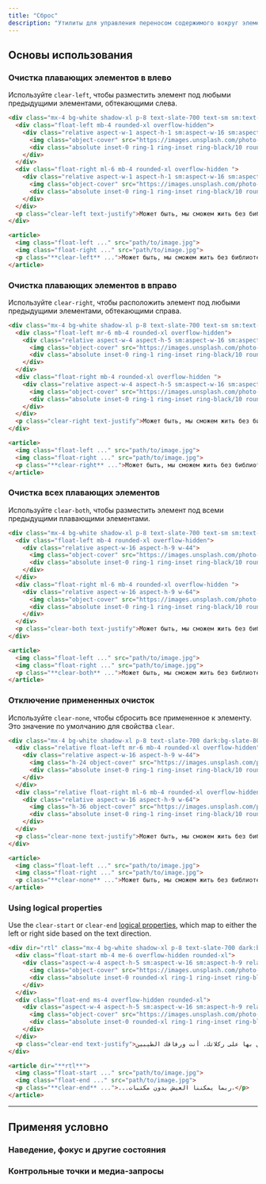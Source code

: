 ```yaml
---
title: "Сброс"
description: "Утилиты для управления переносом содержимого вокруг элемента."
---
```




## Основы использования

### Очистка плавающих элементов в влево

Используйте `clear-left`, чтобы разместить элемент под любыми предыдущими элементами, обтекающими слева.

```html {{ example: { resizable: true, p: 'none' } }}
<div class="mx-4 bg-white shadow-xl p-8 text-slate-700 text-sm sm:text-base leading-6 sm:leading-7 dark:bg-slate-800 dark:text-slate-400">
  <div class="float-left mb-4 rounded-xl overflow-hidden">
    <div class="relative aspect-w-1 aspect-h-1 sm:aspect-w-16 sm:aspect-h-9 w-24 sm:w-44">
      <img class="object-cover" src="https://images.unsplash.com/photo-1554629947-334ff61d85dc?ixid=MnwxMjA3fDB8MHxwaG90by1wYWdlfHx8fGVufDB8fHx8&ixlib=rb-1.2.1&auto=format&fit=crop&w=320&q=80" />
      <div class="absolute inset-0 ring-1 ring-inset ring-black/10 rounded-xl"></div>
    </div>
  </div>
  <div class="float-right ml-6 mb-4 rounded-xl overflow-hidden ">
    <div class="relative aspect-w-1 aspect-h-1 sm:aspect-w-16 sm:aspect-h-9 w-40 sm:w-64">
      <img class="object-cover" src="https://images.unsplash.com/photo-1554629947-334ff61d85dc?ixid=MnwxMjA3fDB8MHxwaG90by1wYWdlfHx8fGVufDB8fHx8&ixlib=rb-1.2.1&auto=format&fit=crop&w=320&q=80" />
      <div class="absolute inset-0 ring-1 ring-inset ring-black/10 rounded-xl"></div>
    </div>
  </div>
  <p class="clear-left text-justify">Может быть, мы сможем жить без библиотек, такие люди, как ты и я. Может быть. Конечно, мы слишком стары, чтобы изменить мир, но как насчет того ребенка, который сел, открыл книгу прямо сейчас в отделении местной библиотеки и нашел рисунки пи-пи и пи-пи на Коте в Шляпа и пять китайских братьев? Разве ОН не заслуживает лучшего? Смотреть. Если вы думаете, что речь идет о просроченных штрафах и недостающих книгах, вам лучше подумать еще раз. Речь идет о праве этого ребенка читать книгу, не искажая свой разум! Или: может быть, это тебя заводит, Сайнфелд; может быть, это то, как ты получаешь удовольствие. Ты и твои веселые приятели.</p>
</div>
```

```html
<article>
  <img class="float-left ..." src="path/to/image.jpg">
  <img class="float-right ..." src="path/to/image.jpg">
  <p class="**clear-left** ...">Может быть, мы сможем жить без библиотек...</p>
</article>
```

### Очистка плавающих элементов в вправо

Используйте `clear-right`, чтобы расположить элемент под любыми предыдущими элементами, обтекающими справа.

```html {{ example: { resizable: true, p: 'none' } }}
<div class="mx-4 bg-white shadow-xl p-8 text-slate-700 text-sm sm:text-base leading-6 sm:leading-7 dark:bg-slate-800 dark:text-slate-400">
  <div class="float-left mr-6 mb-4 rounded-xl overflow-hidden">
    <div class="relative aspect-w-4 aspect-h-5 sm:aspect-w-16 sm:aspect-h-9 w-28 sm:w-64">
      <img class="object-cover" src="https://images.unsplash.com/photo-1554629947-334ff61d85dc?ixid=MnwxMjA3fDB8MHxwaG90by1wYWdlfHx8fGVufDB8fHx8&ixlib=rb-1.2.1&auto=format&fit=crop&w=320&q=80" />
      <div class="absolute inset-0 ring-1 ring-inset ring-black/10 rounded-xl"></div>
    </div>
  </div>
  <div class="float-right mb-4 rounded-xl overflow-hidden ">
    <div class="relative aspect-w-4 aspect-h-5 sm:aspect-w-16 sm:aspect-h-9 w-20 sm:w-44">
      <img class="object-cover" src="https://images.unsplash.com/photo-1554629947-334ff61d85dc?ixid=MnwxMjA3fDB8MHxwaG90by1wYWdlfHx8fGVufDB8fHx8&ixlib=rb-1.2.1&auto=format&fit=crop&w=320&q=80" />
      <div class="absolute inset-0 ring-1 ring-inset ring-black/10 rounded-xl"></div>
    </div>
  </div>
  <p class="clear-right text-justify">Может быть, мы сможем жить без библиотек, такие люди, как ты и я. Может быть. Конечно, мы слишком стары, чтобы изменить мир, но как насчет того ребенка, который сел, открыл книгу прямо сейчас в отделении местной библиотеки и нашел рисунки пи-пи и пи-пи на Коте в Шляпа и пять китайских братьев? Разве ОН не заслуживает лучшего? Смотреть. Если вы думаете, что речь идет о просроченных штрафах и недостающих книгах, вам лучше подумать еще раз. Речь идет о праве этого ребенка читать книгу, не искажая свой разум! Или: может быть, это тебя заводит, Сайнфелд; может быть, это то, как ты получаешь удовольствие. Ты и твои веселые приятели.</p>
</div>
```

```html
<article>
  <img class="float-left ..." src="path/to/image.jpg">
  <img class="float-right ..." src="path/to/image.jpg">
  <p class="**clear-right** ...">Может быть, мы сможем жить без библиотек...</p>
</article>
```

### Очистка всех плавающих элементов

Используйте `clear-both`, чтобы разместить элемент под всеми предыдущими плавающими элементами.

```html {{ example: { resizable: true, p: 'none' } }}
<div class="mx-4 bg-white shadow-xl p-8 text-slate-700 text-sm sm:text-base leading-6 sm:leading-7 dark:bg-slate-800 dark:text-slate-400">
  <div class="float-left mb-4 rounded-xl overflow-hidden">
    <div class="relative aspect-w-16 aspect-h-9 w-44">
      <img class="object-cover" src="https://images.unsplash.com/photo-1554629947-334ff61d85dc?ixid=MnwxMjA3fDB8MHxwaG90by1wYWdlfHx8fGVufDB8fHx8&ixlib=rb-1.2.1&auto=format&fit=crop&w=320&q=80" />
      <div class="absolute inset-0 ring-1 ring-inset ring-black/10 rounded-xl"></div>
    </div>
  </div>
  <div class="float-right ml-6 mb-4 rounded-xl overflow-hidden ">
    <div class="relative aspect-w-16 aspect-h-9 w-64">
      <img class="object-cover" src="https://images.unsplash.com/photo-1554629947-334ff61d85dc?ixid=MnwxMjA3fDB8MHxwaG90by1wYWdlfHx8fGVufDB8fHx8&ixlib=rb-1.2.1&auto=format&fit=crop&w=320&q=80" />
      <div class="absolute inset-0 ring-1 ring-inset ring-black/10 rounded-xl"></div>
    </div>
  </div>
  <p class="clear-both text-justify">Может быть, мы сможем жить без библиотек, такие люди, как ты и я. Может быть. Конечно, мы слишком стары, чтобы изменить мир, но как насчет того ребенка, который сел, открыл книгу прямо сейчас в отделении местной библиотеки и нашел рисунки пи-пи и пи-пи на Коте в Шляпа и пять китайских братьев? Разве ОН не заслуживает лучшего? Смотреть. Если вы думаете, что речь идет о просроченных штрафах и недостающих книгах, вам лучше подумать еще раз. Речь идет о праве этого ребенка читать книгу, не искажая свой разум! Или: может быть, это тебя заводит, Сайнфелд; может быть, это то, как ты получаешь удовольствие. Ты и твои веселые приятели.</p>
</div>
```

```html
<article>
  <img class="float-left ..." src="path/to/image.jpg">
  <img class="float-right ..." src="path/to/image.jpg">
  <p class="**clear-both** ...">Может быть, мы сможем жить без библиотек...</p>
</article>
```

### Отключение примененных очисток

Используйте `clear-none`, чтобы сбросить все примененное к элементу. Это значение по умолчанию для свойства `clear`.

```html {{ example: { resizable: true, p: 'none' } }}
<div class="mx-4 bg-white shadow-xl p-8 text-slate-700 dark:bg-slate-800 dark:text-slate-400">
  <div class="relative float-left mr-6 mb-4 rounded-xl overflow-hidden">
    <div class="relative aspect-w-16 aspect-h-9 w-44">
      <img class="h-24 object-cover" src="https://images.unsplash.com/photo-1554629947-334ff61d85dc?ixid=MnwxMjA3fDB8MHxwaG90by1wYWdlfHx8fGVufDB8fHx8&ixlib=rb-1.2.1&auto=format&fit=crop&w=320&q=80" />
      <div class="absolute inset-0 ring-1 ring-inset ring-black/10 rounded-xl"></div>
    </div>
  </div>
  <div class="relative float-right ml-6 mb-4 rounded-xl overflow-hidden">
    <div class="relative aspect-w-16 aspect-h-9 w-64">
      <img class="h-36 object-cover" src="https://images.unsplash.com/photo-1554629947-334ff61d85dc?ixid=MnwxMjA3fDB8MHxwaG90by1wYWdlfHx8fGVufDB8fHx8&ixlib=rb-1.2.1&auto=format&fit=crop&w=320&q=80" />
      <div class="absolute inset-0 ring-1 ring-inset ring-black/10 rounded-xl"></div>
    </div>
  </div>
  <p class="clear-none text-justify">Может быть, мы сможем жить без библиотек, такие люди, как ты и я. Может быть. Конечно, мы слишком стары, чтобы изменить мир, но как насчет того ребенка, который сел, открыл книгу прямо сейчас в отделении местной библиотеки и нашел рисунки пи-пи и пи-пи на Коте в Шляпа и пять китайских братьев? Разве ОН не заслуживает лучшего? Смотреть. Если вы думаете, что речь идет о просроченных штрафах и недостающих книгах, вам лучше подумать еще раз. Речь идет о праве этого ребенка читать книгу, не искажая свой разум! Или: может быть, это тебя заводит, Сайнфелд; может быть, это то, как ты получаешь удовольствие. Ты и твои веселые приятели.</p>
</div>
```

```html
<article>
  <img class="float-left ..." src="path/to/image.jpg">
  <img class="float-right ..." src="path/to/image.jpg">
  <p class="**clear-none** ...">Может быть, мы сможем жить без библиотек...</p>
</article>
```

### Using logical properties

Use the `clear-start` or `clear-end` [logical properties](https://developer.mozilla.org/en-US/docs/Web/CSS/CSS_Logical_Properties/Basic_concepts), which map to either the left or right side based on the text direction.


```html {{ example: { resizable: true, p: 'none' } }}
<div dir="rtl" class="mx-4 bg-white shadow-xl p-8 text-slate-700 dark:bg-slate-800 dark:text-slate-400">
  <div class="float-start mb-4 me-6 overflow-hidden rounded-xl">
    <div class="aspect-w-4 aspect-h-5 sm:aspect-w-16 sm:aspect-h-9 relative w-28 sm:w-64">
      <img class="object-cover" src="https://images.unsplash.com/photo-1554629947-334ff61d85dc?ixid=MnwxMjA3fDB8MHxwaG90by1wYWdlfHx8fGVufDB8fHx8&ixlib=rb-1.2.1&auto=format&fit=crop&w=320&q=80" />
      <div class="absolute inset-0 rounded-xl ring-1 ring-inset ring-black/10"></div>
    </div>
  </div>
  <div class="float-end ms-4 overflow-hidden rounded-xl">
    <div class="aspect-w-4 aspect-h-5 sm:aspect-w-16 sm:aspect-h-9 relative w-20 sm:w-44">
      <img class="object-cover" src="https://images.unsplash.com/photo-1554629947-334ff61d85dc?ixid=MnwxMjA3fDB8MHxwaG90by1wYWdlfHx8fGVufDB8fHx8&ixlib=rb-1.2.1&auto=format&fit=crop&w=320&q=80" />
      <div class="absolute inset-0 rounded-xl ring-1 ring-inset ring-black/10"></div>
    </div>
  </div>
  <p class="clear-end text-justify">ربما يمكننا العيش بدون مكتبات، أشخاص مثلي ومثلك. ربما. بالتأكيد، نحن أكبر من أن نغير العالم، ولكن ماذا عن ذلك الطفل الذي يجلس ويفتح كتابًا الآن في أحد فروع المكتبة المحلية ويجد رسومات للتبول والبول على القطة في القبعة والإخوة الصينيون الخمسة؟ ألا يستحق الأفضل؟ ينظر. إذا كنت تعتقد أن الأمر يتعلق بالغرامات المتأخرة والكتب المفقودة، فمن الأفضل أن تفكر مرة أخرى. يتعلق الأمر بحق ذلك الطفل في قراءة كتاب دون أن يتشوه عقله! أو: ربما يثيرك هذا يا سينفيلد؛ ربما هذه هي الطريقة التي تحصل بها على ركلاتك. أنت ورفاقك الطيبين.</p>
</div>
```

```html
<article dir="**rtl**">
  <img class="float-start ..." src="path/to/image.jpg">
  <img class="float-end ..." src="path/to/image.jpg">
  <p class="**clear-end** ...">...ربما يمكننا العيش بدون مكتبات،</p>
</article>
```
---

## <Heading ignore>Применяя условно</Heading>

### <Heading ignore>Наведение, фокус и другие состояния</Heading>

<HoverFocusAndOtherStates defaultClass="clear-left" featuredClass="clear-none" element="p" />

### <Heading ignore>Контрольные точки и медиа-запросы</Heading>

<BreakpointsAndMediaQueries defaultClass="clear-left" featuredClass="clear-none" element="p" />
